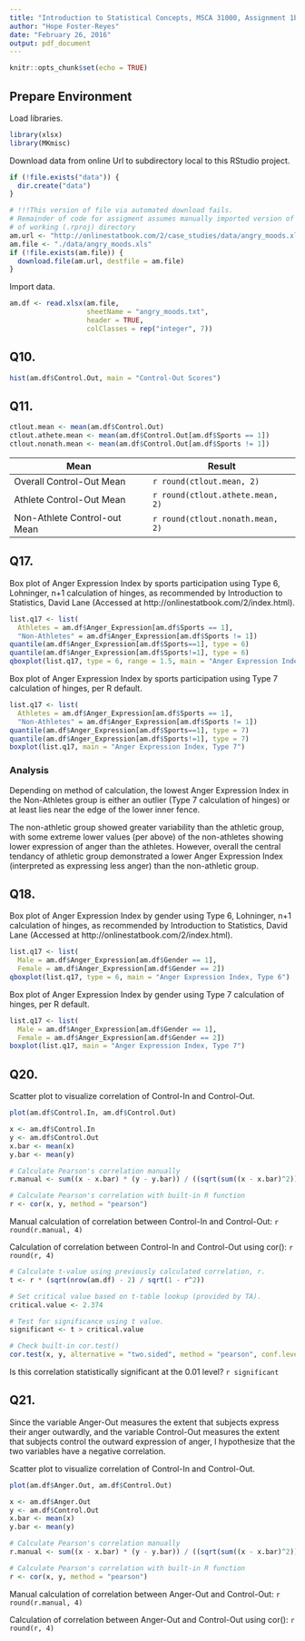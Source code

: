 ```yaml
---
title: "Introduction to Statistical Concepts, MSCA 31000, Assignment 1b"
author: "Hope Foster-Reyes"
date: "February 26, 2016"
output: pdf_document
---
```


```r
knitr::opts_chunk$set(echo = TRUE)
```

## Prepare Environment

Load libraries.

```r
library(xlsx)
library(MKmisc)
```


Download data from online Url to subdirectory local to this RStudio project.

```r
if (!file.exists("data")) {
  dir.create("data")
}

# !!!This version of file via automated download fails. 
# Remainder of code for assigment assumes manually imported version of .xlsx file located in data subdirectory
# of working (.rproj) directory
am.url <- "http://onlinestatbook.com/2/case_studies/data/angry_moods.xls"
am.file <- "./data/angry_moods.xls"
if (!file.exists(am.file)) {
  download.file(am.url, destfile = am.file)
}
```

Import data.

```r
am.df <- read.xlsx(am.file, 
                   sheetName = "angry_moods.txt", 
                   header = TRUE,
                   colClasses = rep("integer", 7))
```

## Q10.

```r
hist(am.df$Control.Out, main = "Control-Out Scores")
```

## Q11.

```r
ctlout.mean <- mean(am.df$Control.Out)
ctlout.athete.mean <- mean(am.df$Control.Out[am.df$Sports == 1])
ctlout.nonath.mean <- mean(am.df$Control.Out[am.df$Sports != 1])
```

Mean                         | Result  |
-----------------------------|---------| 
Overall Control-Out Mean     | `r round(ctlout.mean, 2)` |
Athlete Control-Out Mean     | `r round(ctlout.athete.mean, 2)` |
Non-Athlete Control-out Mean | `r round(ctlout.nonath.mean, 2)` |

## Q17.

Box plot of Anger Expression Index by sports participation using Type 6, Lohninger, n+1 calculation of hinges, as
recommended by Introduction to Statistics, David Lane (Accessed at http://onlinestatbook.com/2/index.html).

```r
list.q17 <- list(
  Athletes = am.df$Anger_Expression[am.df$Sports == 1], 
  "Non-Athletes" = am.df$Anger_Expression[am.df$Sports != 1])
quantile(am.df$Anger_Expression[am.df$Sports==1], type = 6)
quantile(am.df$Anger_Expression[am.df$Sports!=1], type = 6)
qboxplot(list.q17, type = 6, range = 1.5, main = "Anger Expression Index, Type 6")
```

Box plot of Anger Expression Index by sports participation using Type 7 calculation of hinges, per R default.

```r
list.q17 <- list(
  Athletes = am.df$Anger_Expression[am.df$Sports == 1], 
  "Non-Athletes" = am.df$Anger_Expression[am.df$Sports != 1])
quantile(am.df$Anger_Expression[am.df$Sports==1], type = 7)
quantile(am.df$Anger_Expression[am.df$Sports!=1], type = 7)
boxplot(list.q17, main = "Anger Expression Index, Type 7")
```

### Analysis

Depending on method of calculation, the lowest Anger Expression Index in the Non-Athletes group is either an outlier 
(Type 7 calculation of hinges) or at least lies near the edge of the lower inner fence.

The non-athletic group showed greater variability than the athletic group, with some extreme lower values (per above) of the
non-athletes showing lower expression of anger than the athletes. However, overall the central tendancy of athletic group
demonstrated a lower Anger Expression Index (interpreted as expressing less anger) than the non-athletic group.

## Q18.

Box plot of Anger Expression Index by gender using Type 6, Lohninger, n+1 calculation of hinges, as
recommended by Introduction to Statistics, David Lane (Accessed at http://onlinestatbook.com/2/index.html).

```r
list.q17 <- list(
  Male = am.df$Anger_Expression[am.df$Gender == 1], 
  Female = am.df$Anger_Expression[am.df$Gender == 2])
qboxplot(list.q17, type = 6, main = "Anger Expression Index, Type 6")
```

Box plot of Anger Expression Index by gender using Type 7 calculation of hinges, per R default.

```r
list.q17 <- list(
  Male = am.df$Anger_Expression[am.df$Gender == 1], 
  Female = am.df$Anger_Expression[am.df$Gender == 2])
boxplot(list.q17, main = "Anger Expression Index, Type 7")
```

## Q20.

Scatter plot to visualize correlation of Control-In and Control-Out.

```r
plot(am.df$Control.In, am.df$Control.Out)
```

```r
x <- am.df$Control.In
y <- am.df$Control.Out
x.bar <- mean(x)
y.bar <- mean(y)

# Calculate Pearson's correlation manually
r.manual <- sum((x - x.bar) * (y - y.bar)) / ((sqrt(sum((x - x.bar)^2))) * (sqrt(sum((y - y.bar)^2))))

# Calculate Pearson's correlation with built-in R function
r <- cor(x, y, method = "pearson")
```

Manual calculation of correlation between Control-In and Control-Out: `r round(r.manual, 4)`

Calculation of correlation between Control-In and Control-Out using cor(): `r round(r, 4)`

```r
# Calculate t-value using previously calculated correlation, r.
t <- r * (sqrt(nrow(am.df) - 2) / sqrt(1 - r^2))

# Set critical value based on t-table lookup (provided by TA).
critical.value <- 2.374

# Test for significance using t value.
significant <- t > critical.value

# Check built-in cor.test()
cor.test(x, y, alternative = "two.sided", method = "pearson", conf.level = 0.99)

```

Is this correlation statistically significant at the 0.01 level? `r significant`

## Q21.

Since the variable Anger-Out measures the extent that subjects express their anger outwardly, and the variable Control-Out
measures the extent that subjects control the outward expression of anger, I hypothesize that the two variables have a
negative correlation.

Scatter plot to visualize correlation of Control-In and Control-Out.

```r
plot(am.df$Anger.Out, am.df$Control.Out)
```

```r
x <- am.df$Anger.Out
y <- am.df$Control.Out
x.bar <- mean(x)
y.bar <- mean(y)

# Calculate Pearson's correlation manually
r.manual <- sum((x - x.bar) * (y - y.bar)) / ((sqrt(sum((x - x.bar)^2))) * (sqrt(sum((y - y.bar)^2))))

# Calculate Pearson's correlation with built-in R function
r <- cor(x, y, method = "pearson")
```

Manual calculation of correlation between Anger-Out and Control-Out: `r round(r.manual, 4)`

Calculation of correlation between Anger-Out and Control-Out using cor(): `r round(r, 4)`
